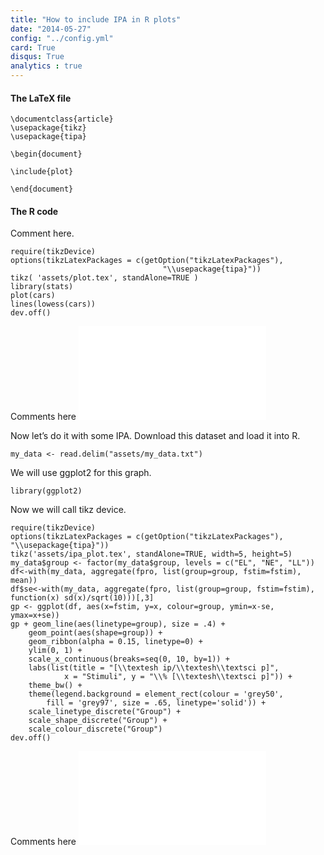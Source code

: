```yaml
---
title: "How to include IPA in R plots"
date: "2014-05-27"
config: "../config.yml"
card: True
disqus: True
analytics : true
---
```




#### The LaTeX file

    \documentclass{article}
    \usepackage{tikz}
    \usepackage{tipa}

    \begin{document}

    \include{plot}

    \end{document}



#### The R code



Comment here. 

    require(tikzDevice)
    options(tikzLatexPackages = c(getOption("tikzLatexPackages"),
                                      "\\usepackage{tipa}"))
    tikz( 'assets/plot.tex', standAlone=TRUE )
    library(stats)
    plot(cars)
    lines(lowess(cars))
    dev.off()

Comments here
![Here is the result](assets/plot.pdf)


Now let's do it with some IPA. Download this dataset and load it into R.

    my_data <- read.delim("assets/my_data.txt")
    
We will use ggplot2 for this graph.

    library(ggplot2)

Now we will call tikz device.

    require(tikzDevice)
    options(tikzLatexPackages = c(getOption("tikzLatexPackages"), "\\usepackage{tipa}"))
    tikz('assets/ipa_plot.tex', standAlone=TRUE, width=5, height=5)
    my_data$group <- factor(my_data$group, levels = c("EL", "NE", "LL"))
    df<-with(my_data, aggregate(fpro, list(group=group, fstim=fstim), mean))
    df$se<-with(my_data, aggregate(fpro, list(group=group, fstim=fstim), function(x) sd(x)/sqrt(10)))[,3]
    gp <- ggplot(df, aes(x=fstim, y=x, colour=group, ymin=x-se, ymax=x+se))
    gp + geom_line(aes(linetype=group), size = .4) + 
        geom_point(aes(shape=group)) + 
        geom_ribbon(alpha = 0.15, linetype=0) + 
        ylim(0, 1) + 
        scale_x_continuous(breaks=seq(0, 10, by=1)) +
        labs(list(title = "[\\textesh ip/\\textesh\\textsci p]", 
                x = "Stimuli", y = "\\% [\\textesh\\textsci p]")) +
        theme_bw() +
        theme(legend.background = element_rect(colour = 'grey50', 
            fill = 'grey97', size = .65, linetype='solid')) +
        scale_linetype_discrete("Group") +
        scale_shape_discrete("Group") +
        scale_colour_discrete("Group")
    dev.off()


Comments here
![Here is the result](assets/ipa_plot.pdf)
